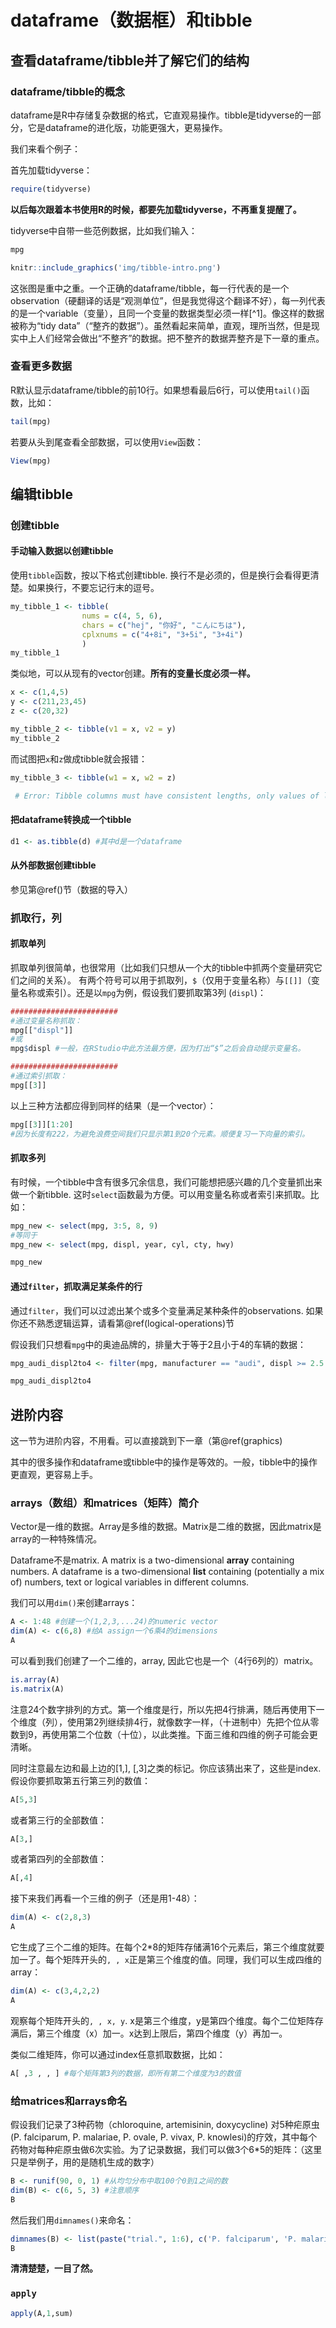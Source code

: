 # dataframe（数据框）和tibble {#ch5}

## 查看dataframe/tibble并了解它们的结构

### dataframe/tibble的概念

dataframe是R中存储复杂数据的格式，它直观易操作。tibble是tidyverse的一部分，它是dataframe的进化版，功能更强大，更易操作。

我们来看个例子：

首先加载tidyverse：

```r
require(tidyverse)
```

**以后每次跟着本书使用R的时候，都要先加载tidyverse，不再重复提醒了。**

tidyverse中自带一些范例数据，比如我们输入：

```r
mpg
```

```r
knitr::include_graphics('img/tibble-intro.png')
```

这张图是重中之重。一个正确的dataframe/tibble，每一行代表的是一个observation（硬翻译的话是“观测单位”，但是我觉得这个翻译不好），每一列代表的是一个variable（变量），且同一个变量的数据类型必须一样[^1]。像这样的数据被称为“tidy data”（“整齐的数据”）。虽然看起来简单，直观，理所当然，但是现实中上人们经常会做出“不整齐”的数据。把不整齐的数据弄整齐是下一章的重点。

### 查看更多数据

R默认显示dataframe/tibble的前10行。如果想看最后6行，可以使用`tail()`函数，比如：

```r
tail(mpg)
```

若要从头到尾查看全部数据，可以使用`View`函数：

```r
View(mpg)
```

## 编辑tibble

### 创建tibble

#### 手动输入数据以创建tibble

使用`tibble`函数，按以下格式创建tibble. 换行不是必须的，但是换行会看得更清楚。如果换行，不要忘记行末的逗号。

```r
my_tibble_1 <- tibble(
                nums = c(4, 5, 6),
                chars = c("hej", "你好", "こんにちは"),
                cplxnums = c("4+8i", "3+5i", "3+4i")
                )
my_tibble_1
```

类似地，可以从现有的vector创建。**所有的变量长度必须一样。**

```r
x <- c(1,4,5)
y <- c(211,23,45)
z <- c(20,32)
```

```r
my_tibble_2 <- tibble(v1 = x, v2 = y)
my_tibble_2
```

而试图把`x`和`z`做成tibble就会报错：

```r
my_tibble_3 <- tibble(w1 = x, w2 = z)

 # Error: Tibble columns must have consistent lengths, only values of length one are recycled: * Length 2: Column `w2` * Length 3: Column `w1`
```

#### 把dataframe转换成一个tibble

```r
d1 <- as.tibble(d) #其中d是一个dataframe
```

#### 从外部数据创建tibble

参见第\@ref()节（数据的导入）



### 抓取行，列

#### 抓取单列

抓取单列很简单，也很常用（比如我们只想从一个大的tibble中抓两个变量研究它们之间的关系）。 有两个符号可以用于抓取列，`$`（仅用于变量名称）与`[[]]`（变量名称或索引）。还是以`mpg`为例，假设我们要抓取第3列 (`displ`)：

```r
########################
#通过变量名称抓取：
mpg[["displ"]]
#或
mpg$displ #一般，在RStudio中此方法最方便，因为打出“$”之后会自动提示变量名。

########################
#通过索引抓取：
mpg[[3]]
```

以上三种方法都应得到同样的结果（是一个vector）：

```r
mpg[[3]][1:20] 
#因为长度有222，为避免浪费空间我们只显示第1到20个元素。顺便复习一下向量的索引。
```

#### 抓取多列

有时候，一个tibble中含有很多冗余信息，我们可能想把感兴趣的几个变量抓出来做一个新tibble. 这时`select`函数最为方便。可以用变量名称或者索引来抓取。比如：

```r
mpg_new <- select(mpg, 3:5, 8, 9)
#等同于
mpg_new <- select(mpg, displ, year, cyl, cty, hwy)

mpg_new
```

#### 通过`filter`，抓取满足某条件的行

通过`filter`，我们可以过滤出某个或多个变量满足某种条件的observations. 如果你还不熟悉逻辑运算，请看第\@ref(logical-operations)节

假设我们只想看`mpg`中的奥迪品牌的，排量大于等于2且小于4的车辆的数据：

```r
mpg_audi_displ2to4 <- filter(mpg, manufacturer == "audi", displ >= 2.5 & displ < 4)

mpg_audi_displ2to4
```



## 进阶内容

这一节为进阶内容，不用看。可以直接跳到下一章（第\@ref(graphics)

其中的很多操作和dataframe或tibble中的操作是等效的。一般，tibble中的操作更直观，更容易上手。

### arrays（数组）和matrices（矩阵）简介

Vector是一维的数据。Array是多维的数据。Matrix是二维的数据，因此matrix是array的一种特殊情况。

Dataframe不是matrix. A matrix is a two-dimensional **array** containing numbers. A dataframe is a two-dimensional **list** containing (potentially a mix of) numbers, text or logical variables in different columns.

我们可以用`dim()`来创建arrays：

```r
A <- 1:48 #创建一个(1,2,3,...24)的numeric vector
dim(A) <- c(6,8) #给A assign一个6乘4的dimensions
A
```

可以看到我们创建了一个二维的，array, 因此它也是一个（4行6列的）matrix。

```r
is.array(A)
is.matrix(A)
```

注意24个数字排列的方式。第一个维度是行，所以先把4行排满，随后再使用下一个维度（列），使用第2列继续排4行，就像数字一样，（十进制中）先把个位从零数到9，再使用第二个位数（十位），以此类推。下面三维和四维的例子可能会更清晰。

同时注意最左边和最上边的[1,], [,3]之类的标记。你应该猜出来了，这些是index. 假设你要抓取第五行第三列的数值：

```r
A[5,3]
```

或者第三行的全部数值：

```r
A[3,]
```

或者第四列的全部数值：

```r
A[,4]
```

接下来我们再看一个三维的例子（还是用1-48）：

```r
dim(A) <- c(2,8,3)
A
```

它生成了三个二维的矩阵。在每个2*8的矩阵存储满16个元素后，第三个维度就要加一了。每个矩阵开头的`, , x`正是第三个维度的值。同理，我们可以生成四维的array：

```r
dim(A) <- c(3,4,2,2)
A
```

观察每个矩阵开头的`, , x, y`.  x是第三个维度，y是第四个维度。每个二位矩阵存满后，第三个维度（x）加一。x达到上限后，第四个维度（y）再加一。

类似二维矩阵，你可以通过index任意抓取数据，比如：

```r
A[ ,3 , , ] #每个矩阵第3列的数据，即所有第二个维度为3的数值
```

### 给matrices和arrays命名

假设我们记录了3种药物（chloroquine, artemisinin, doxycycline)
对5种疟原虫(P. falciparum, P. malariae, P. ovale, P. vivax, P. knowlesi)的疗效，其中每个药物对每种疟原虫做6次实验。为了记录数据，我们可以做3个6*5的矩阵：（这里只是举例子，用的是随机生成的数字）

```r
B <- runif(90, 0, 1) #从均匀分布中取100个0到1之间的数
dim(B) <- c(6, 5, 3) #注意顺序
B
```

然后我们用`dimnames()`来命名：

```r
dimnames(B) <- list(paste("trial.", 1:6), c('P. falciparum', 'P. malariae', 'P. ovale', 'P. vivax', 'P. knowlesi'), c('chloroquine', 'artemisinin', 'doxycycline'))
B
```

**清清楚楚，一目了然。**

### `apply`

```r
apply(A,1,sum)
```